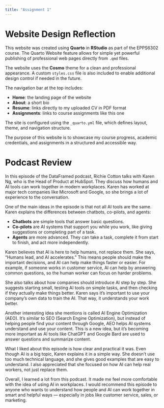 ```yaml
---
title: "Assignment 1"
---
```


# Website Design Reflection

This website was created using **Quarto** in **RStudio** as part of the EPPS6302 course. The Quarto Website feature allows for simple yet powerful publishing of professional web pages directly from `.qmd` files.

The website uses the **Cosmo** theme for a clean and professional appearance. A custom `styles.css` file is also included to enable additional design control if needed in the future.

The navigation bar at the top includes:

-   **Home**: the landing page of the website
-   **About**: a short bio
-   **Resume**: links directly to my uploaded CV in PDF format
-   **Assignments**: links to course assignments like this one

The site is configured using the `_quarto.yml` file, which defines layout, theme, and navigation structure.

The purpose of this website is to showcase my course progress, academic credentials, and assignments in a structured and accessible way.



# Podcast Review

In this episode of the DataFramed podcast, Richie Cotton talks with Karen Ng, who is the Head of Product at HubSpot. They discuss how humans and AI tools can work together in modern workplaces. Karen has worked at major tech companies like Microsoft and Google, so she brings a lot of experience to the conversation.

One of the main ideas in the episode is that not all AI tools are the same. Karen explains the differences between chatbots, co-pilots, and agents:

- **Chatbots** are simple tools that answer basic questions.
- **Co-pilots** are AI systems that support you while you work, like giving suggestions or completing part of a task.
- **Agents** are more advanced. They can take a task, complete it from start to finish, and act more independently.

Karen believes that AI is here to help humans, not replace them. She says, “Humans lead, and AI accelerates.” This means people should make the important decisions, and AI can help make things faster or easier. For example, if someone works in customer service, AI can help by answering common questions, so the human worker can focus on harder problems.

She also talks about how companies should introduce AI step by step. She suggests starting small, testing AI tools on simple tasks, and then checking if they actually make things better. Karen says it’s important to use your company’s own data to train the AI. That way, it understands your work better.

Another interesting idea she mentions is called AI Engine Optimization (AEO). It’s similar to SEO (Search Engine Optimization), but instead of helping people find your content through Google, AEO helps AI systems understand and use your content. This is a new idea, but it’s becoming more important as AI tools like ChatGPT and Google Bard are used to answer questions and summarize content.

What I liked about this episode is how clear and practical it was. Even though AI is a big topic, Karen explains it in a simple way. She doesn’t use too much technical language, and she gives good examples that are easy to understand. I also appreciated that she focused on how AI can help real workers, not just replace them.

Overall, I learned a lot from this podcast. It made me feel more comfortable with the idea of using AI in workplaces. I would recommend this episode to anyone who wants to understand how people and AI can work together in smart and helpful ways — especially in jobs like customer service, sales, or marketing.